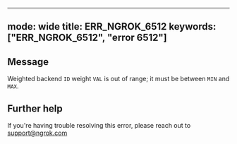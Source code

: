 
---
mode: wide
title: ERR_NGROK_6512
keywords: ["ERR_NGROK_6512", "error 6512"]
---

## Message
Weighted backend `ID` weight `VAL` is out of range; it must be between `MIN` and `MAX`.




## Further help
If you're having trouble resolving this error, please reach out to [support@ngrok.com](mailto:support@ngrok.com?subject=Help%20with%20ERR_NGROK_6512)

